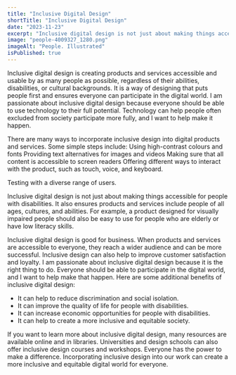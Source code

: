 ```yaml
---
title: "Inclusive Digital Design"
shortTitle: "Inclusive Digital Design"
date: "2023-11-23"
excerpt: "Inclusive digital design is not just about making things accessible for people with disabilities. It also ensures products and services include people of all ages, cultures, and abilities."
image: "people-4009327_1280.png"
imageAlt: "People. Illustrated"
isPublished: true
---
```



Inclusive digital design is creating products and services accessible and usable by as many people as possible, regardless of their abilities, disabilities, or cultural backgrounds. It is a way of designing that puts people first and ensures everyone can participate in the digital world.
I am passionate about inclusive digital design because everyone should be able to use technology to their full potential. Technology can help people often excluded from society participate more fully, and I want to help make it happen.

There are many ways to incorporate inclusive design into digital products and services. Some simple steps include:
Using high-contrast colours and fonts
Providing text alternatives for images and videos
Making sure that all content is accessible to screen readers
Offering different ways to interact with the product, such as touch, voice, and keyboard.

Testing with a diverse range of users.

Inclusive digital design is not just about making things accessible for people with disabilities. It also ensures products and services include people of all ages, cultures, and abilities. For example, a product designed for visually impaired people should also be easy to use for people who are elderly or have low literacy skills.

Inclusive digital design is good for business. When products and services are accessible to everyone, they reach a wider audience and can be more successful. Inclusive design can also help to improve customer satisfaction and loyalty.
I am passionate about inclusive digital design because it is the right thing to do. Everyone should be able to participate in the digital world, and I want to help make that happen.
Here are some additional benefits of inclusive digital design:
- It can help to reduce discrimination and social isolation.
- It can improve the quality of life for people with disabilities.
- It can increase economic opportunities for people with disabilities.
- It can help to create a more inclusive and equitable society.

If you want to learn more about inclusive digital design, many resources are available online and in libraries. Universities and design schools can also offer inclusive design courses and workshops.
Everyone has the power to make a difference. Incorporating inclusive design into our work can create a more inclusive and equitable digital world for everyone.
